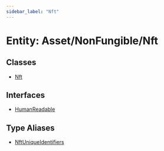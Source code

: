 ```yaml
---
sidebar_label: "Nft"
---
```


# Entity: Asset/NonFungible/Nft

## Classes

- [Nft](classes/Nft.mdx)

## Interfaces

- [HumanReadable](interfaces/HumanReadable.mdx)

## Type Aliases

- [NftUniqueIdentifiers](type-aliases/NftUniqueIdentifiers.mdx)
